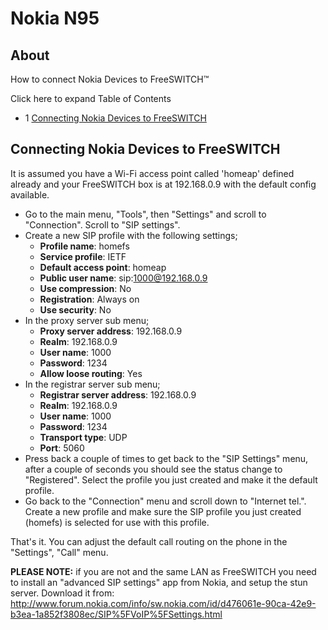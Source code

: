 
# Nokia N95 

 

## About

How to connect Nokia Devices to FreeSWITCH™

  
Click here to expand Table of Contents

* 1 [Connecting Nokia Devices to FreeSWITCH](#connecting-nokia-devices-to-freeswitch)

## Connecting Nokia Devices to FreeSWITCH

It is assumed you have a Wi-Fi access point called 'homeap' defined already and your FreeSWITCH box is at 192.168.0.9 with the default config available.

* Go to the main menu, "Tools", then "Settings" and scroll to "Connection". Scroll to "SIP settings".
* Create a new SIP profile with the following settings;  
   * **Profile name**: homefs  
   * **Service profile**: IETF  
   * **Default access point**: homeap  
   * **Public user name**: sip:1000@192.168.0.9  
   * **Use compression**: No  
   * **Registration**: Always on  
   * **Use security**: No
* In the proxy server sub menu;  
   * **Proxy server address**: 192.168.0.9  
   * **Realm**: 192.168.0.9  
   * **User name**: 1000  
   * **Password**: 1234  
   * **Allow loose routing**: Yes
* In the registrar server sub menu;  
   * **Registrar server address**: 192.168.0.9  
   * **Realm**: 192.168.0.9  
   * **User name**: 1000  
   * **Password**: 1234  
   * **Transport type**: UDP  
   * **Port**: 5060
* Press back a couple of times to get back to the "SIP Settings" menu, after a couple of seconds you should see the status change to "Registered". Select the profile you just created and make it the default profile.
* Go back to the "Connection" menu and scroll down to "Internet tel.". Create a new profile and make sure the SIP profile you just created (homefs) is selected for use with this profile.

That's it. You can adjust the default call routing on the phone in the "Settings", "Call" menu.

**PLEASE NOTE:** if you are not and the same LAN as FreeSWITCH you need to install an "advanced SIP settings" app from Nokia, and setup the stun server. Download it from: <http://www.forum.nokia.com/info/sw.nokia.com/id/d476061e-90ca-42e9-b3ea-1a852f3808ec/SIP%5FVoIP%5FSettings.html>


